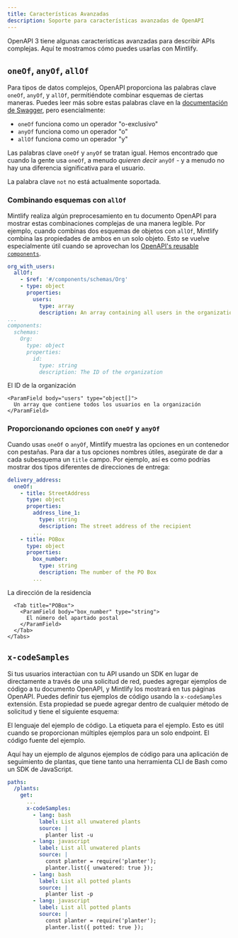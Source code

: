 ```yaml
---
title: Características Avanzadas
description: Soporte para características avanzadas de OpenAPI
---
```


OpenAPI 3 tiene algunas características avanzadas para describir APIs complejas. Aquí te mostramos cómo puedes usarlas con Mintlify.

## `oneOf`, `anyOf`, `allOf`

Para tipos de datos complejos, OpenAPI proporciona las palabras clave `oneOf`, `anyOf`, y `allOf`, permitiéndote combinar esquemas de ciertas maneras. Puedes leer más sobre estas palabras clave en la [documentación de Swagger](https://swagger.io/docs/specification/data-models/oneof-anyof-allof-not/), pero esencialmente:

* `oneOf` funciona como un operador "o-exclusivo"
* `anyOf` funciona como un operador "o"
* `allOf` funciona como un operador "y"

<Warning>Las palabras clave `oneOf` y `anyOf` se tratan igual. Hemos encontrado que cuando la gente usa `oneOf`, a menudo *quieren decir* `anyOf` - y a menudo no hay una diferencia significativa para el usuario.</Warning>

<Info>La palabra clave `not` no está actualmente soportada.</Info>

### Combinando esquemas con `allOf`

Mintlify realiza algún preprocesamiento en tu documento OpenAPI para mostrar estas combinaciones complejas de una manera legible. Por ejemplo, cuando combinas dos esquemas de objetos con `allOf`, Mintlify combina las propiedades de ambos en un solo objeto. Esto se vuelve especialmente útil cuando se aprovechan los [OpenAPI's reusable `components`](https://swagger.io/docs/specification/components/).

```yaml
org_with_users:
  allOf:
    - $ref: '#/components/schemas/Org'
    - type: object
      properties:
        users:
          type: array
          description: An array containing all users in the organization
...
components:
  schemas:
    Org:
      type: object
      properties:
        id:
          type: string
          description: The ID of the organization
```

<ParamField body="org_with_users" type="object">
  <Expandable>
    <ParamField body="id" type="string">
      El ID de la organización
    </ParamField>

    <ParamField body="users" type="object[]">
      Un array que contiene todos los usuarios en la organización
    </ParamField>
  </Expandable>
</ParamField>

### Proporcionando opciones con `oneOf` y `anyOf`

Cuando usas `oneOf` o `anyOf`, Mintlify muestra las opciones en un contenedor con pestañas. Para dar a tus opciones nombres útiles, asegúrate de dar a cada subesquema un `title` campo. Por ejemplo, así es como podrías mostrar dos tipos diferentes de direcciones de entrega:

```yaml
delivery_address:
  oneOf:
    - title: StreetAddress
      type: object
      properties:
        address_line_1:
          type: string
          description: The street address of the recipient
        ...
    - title: POBox
      type: object
      properties:
        box_number:
          type: string
          description: The number of the PO Box
        ...
```

<ParamField body="delivery_address" type="object">
  <div className="mt-4 rounded-xl border border-gray-100 px-4 pb-4 pt-2 dark:border-white/10">
    <Tabs>
      <Tab title="StreetAddress">
        <ParamField body="address_line_1" type="string">
          La dirección de la residencia
        </ParamField>
      </Tab>

      <Tab title="POBox">
        <ParamField body="box_number" type="string">
          El número del apartado postal
        </ParamField>
      </Tab>
    </Tabs>
  </div>
</ParamField>

## `x-codeSamples`

Si tus usuarios interactúan con tu API usando un SDK en lugar de directamente a través de una solicitud de red, puedes agregar ejemplos de código a tu documento OpenAPI, y Mintlify los mostrará en tus páginas OpenAPI. Puedes definir tus ejemplos de código usando la `x-codeSamples` extensión. Esta propiedad se puede agregar dentro de cualquier método de solicitud y tiene el siguiente esquema:

<ParamField body="lang" type="string" required>
  El lenguaje del ejemplo de código.
</ParamField>

<ParamField body="label" type="string">
  La etiqueta para el ejemplo. Esto es útil cuando se proporcionan múltiples ejemplos para un solo endpoint.
</ParamField>

<ParamField body="source" type="string" required>
  El código fuente del ejemplo.
</ParamField>

Aquí hay un ejemplo de algunos ejemplos de código para una aplicación de seguimiento de plantas, que tiene tanto una herramienta CLI de Bash como un SDK de JavaScript.

```yaml
paths:
  /plants:
    get:
      ...
      x-codeSamples:
        - lang: bash
          label: List all unwatered plants
          source: |
            planter list -u
        - lang: javascript
          label: List all unwatered plants
          source: |
            const planter = require('planter');
            planter.list({ unwatered: true });
        - lang: bash
          label: List all potted plants
          source: |
            planter list -p
        - lang: javascript
          label: List all potted plants
          source: |
            const planter = require('planter');
            planter.list({ potted: true });
```
